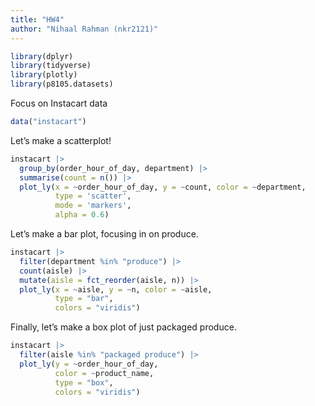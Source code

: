 ```yaml
---
title: "HW4"
author: "Nihaal Rahman (nkr2121)"
---
```


```r
library(dplyr)
library(tidyverse)
library(plotly)
library(p8105.datasets)
```

Focus on Instacart data
```r
data("instacart")
```

Let's make a scatterplot! 

```r
instacart |> 
  group_by(order_hour_of_day, department) |> 
  summarise(count = n()) |> 
  plot_ly(x = ~order_hour_of_day, y = ~count, color = ~department,
          type = 'scatter', 
          mode = 'markers',
          alpha = 0.6)
```

Let's make a bar plot, focusing in on produce. 

```r
instacart |> 
  filter(department %in% "produce") |> 
  count(aisle) |> 
  mutate(aisle = fct_reorder(aisle, n)) |> 
  plot_ly(x = ~aisle, y = ~n, color = ~aisle,
          type = "bar", 
          colors = "viridis")
```

Finally, let's make a box plot of just packaged produce. 

```r
instacart |> 
  filter(aisle %in% "packaged produce") |> 
  plot_ly(y = ~order_hour_of_day, 
          color = ~product_name, 
          type = "box", 
          colors = "viridis")
```

